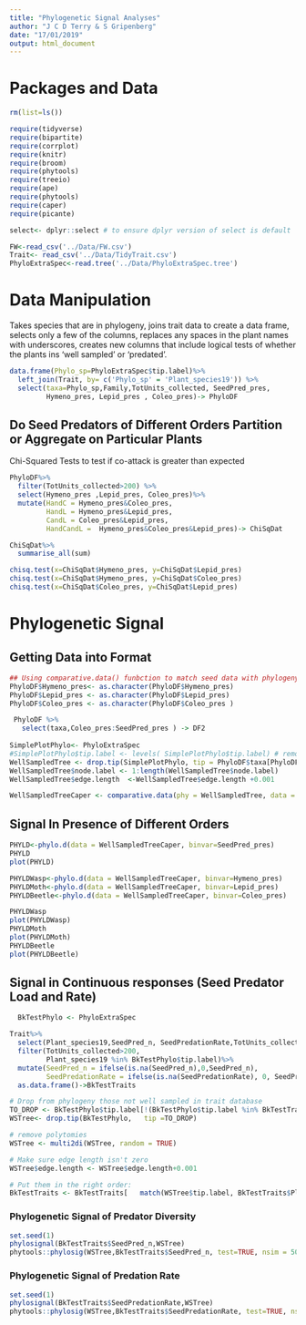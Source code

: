 ```yaml
---
title: "Phylogenetic Signal Analyses"
author: "J C D Terry & S Gripenberg"
date: "17/01/2019"
output: html_document
---
```


# Packages and Data

```r
rm(list=ls())

require(tidyverse)
require(bipartite)
require(corrplot)
require(knitr)
require(broom)
require(phytools)
require(treeio)   
require(ape)
require(phytools)
require(caper)
require(picante)

select<- dplyr::select # to ensure dplyr version of select is default
```

```r
FW<-read_csv('../Data/FW.csv')
Trait<- read_csv('../Data/TidyTrait.csv')
PhyloExtraSpec<-read.tree('../Data/PhyloExtraSpec.tree')

```

# Data Manipulation

Takes species that are in phylogeny, joins trait data to create a data frame, selects only a few of the columns, replaces any spaces in the plant names with underscores, creates new columns that include logical tests of whether the plants ins 'well sampled' or 'predated'. 


```r

data.frame(Phylo_sp=PhyloExtraSpec$tip.label)%>%
  left_join(Trait, by= c('Phylo_sp' = 'Plant_species19')) %>%
  select(taxa=Phylo_sp,Family,TotUnits_collected, SeedPred_pres,
         Hymeno_pres, Lepid_pres , Coleo_pres)-> PhyloDF
```

## Do Seed Predators of Different Orders Partition or Aggregate on Particular Plants

Chi-Squared Tests to test if co-attack is greater than expected

```r
PhyloDF%>%
  filter(TotUnits_collected>200) %>%
  select(Hymeno_pres ,Lepid_pres, Coleo_pres)%>%
  mutate(HandC = Hymeno_pres&Coleo_pres,
         HandL = Hymeno_pres&Lepid_pres,
         CandL = Coleo_pres&Lepid_pres,
         HandCandL =  Hymeno_pres&Coleo_pres&Lepid_pres)-> ChiSqDat

ChiSqDat%>%
  summarise_all(sum)

chisq.test(x=ChiSqDat$Hymeno_pres, y=ChiSqDat$Lepid_pres)
chisq.test(x=ChiSqDat$Hymeno_pres, y=ChiSqDat$Coleo_pres)
chisq.test(x=ChiSqDat$Coleo_pres, y=ChiSqDat$Lepid_pres)

```


# Phylogenetic Signal
## Getting Data into Format
```r
## Using comparative.data() funbction to match seed data with phylogeny
PhyloDF$Hymeno_pres<- as.character(PhyloDF$Hymeno_pres)
PhyloDF$Lepid_pres <- as.character(PhyloDF$Lepid_pres)
PhyloDF$Coleo_pres <- as.character(PhyloDF$Coleo_pres )

 PhyloDF %>% 
   select(taxa,Coleo_pres:SeedPred_pres ) -> DF2 
 
SimplePlotPhylo<- PhyloExtraSpec
#SimplePlotPhylo$tip.label <- levels( SimplePlotPhylo$tip.label) # remove the factoring
WellSampledTree <- drop.tip(SimplePlotPhylo, tip = PhyloDF$taxa[PhyloDF$TotUnits_collected <200])
WellSampledTree$node.label <- 1:length(WellSampledTree$node.label)
WellSampledTree$edge.length  <-WellSampledTree$edge.length +0.001

WellSampledTreeCaper <- comparative.data(phy = WellSampledTree, data = DF2, names.col = taxa )
```

## Signal In Presence of Different Orders

```r

PHYLD<-phylo.d(data = WellSampledTreeCaper, binvar=SeedPred_pres)
PHYLD
plot(PHYLD)

PHYLDWasp<-phylo.d(data = WellSampledTreeCaper, binvar=Hymeno_pres)
PHYLDMoth<-phylo.d(data = WellSampledTreeCaper, binvar=Lepid_pres)
PHYLDBeetle<-phylo.d(data = WellSampledTreeCaper, binvar=Coleo_pres)

PHYLDWasp
plot(PHYLDWasp)
PHYLDMoth
plot(PHYLDMoth)
PHYLDBeetle
plot(PHYLDBeetle)
```

## Signal in Continuous responses (Seed Predator Load and Rate)

```r
  BkTestPhylo <- PhyloExtraSpec

Trait%>%
  select(Plant_species19,SeedPred_n, SeedPredationRate,TotUnits_collected) %>%
  filter(TotUnits_collected>200,
         Plant_species19 %in% BkTestPhylo$tip.label)%>%
  mutate(SeedPred_n = ifelse(is.na(SeedPred_n),0,SeedPred_n),
         SeedPredationRate = ifelse(is.na(SeedPredationRate), 0, SeedPredationRate))%>%
  as.data.frame()->BkTestTraits

# Drop from phylogeny those not well sampled in trait database
TO_DROP <- BkTestPhylo$tip.label[!(BkTestPhylo$tip.label %in% BkTestTraits$Plant_species19)]
WSTree<- drop.tip(BkTestPhylo,   tip =TO_DROP)

# remove polytomies
WSTree <- multi2di(WSTree, random = TRUE)

# Make sure edge length isn't zero
WSTree$edge.length <- WSTree$edge.length+0.001 

# Put them in the right order:
BkTestTraits <- BkTestTraits[   match(WSTree$tip.label, BkTestTraits$Plant_species19),   ] 

```

### Phylogenetic Signal of Predator Diversity
```r
set.seed(1)
phylosignal(BkTestTraits$SeedPred_n,WSTree)
phytools::phylosig(WSTree,BkTestTraits$SeedPred_n, test=TRUE, nsim = 50000) # Check using other package

```

### Phylogenetic Signal of Predation Rate

```r
set.seed(1)
phylosignal(BkTestTraits$SeedPredationRate,WSTree)
phytools::phylosig(WSTree,BkTestTraits$SeedPredationRate, test=TRUE, nsim = 50000) # Check using other package
```
